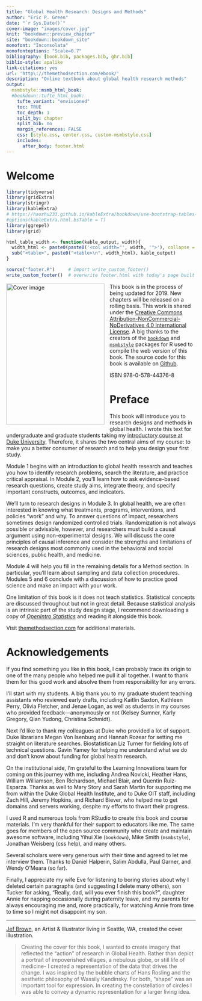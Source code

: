 ```yaml
--- 
title: "Global Health Research: Designs and Methods"
author: "Eric P. Green"
date: "`r Sys.Date()`"
cover-image: "images/cover.jpg"
knit: "bookdown::preview_chapter"
site: "bookdown::bookdown_site"
monofont: "Inconsolata"
monofontoptions: "Scale=0.7"
bibliography: [book.bib, packages.bib, ghr.bib]
biblio-style: apalike
link-citations: yes
url: 'http\://themethodsection.com/ebook/'
description: "Online textbook about global health research methods"
output:
  msmbstyle::msmb_html_book:
  #bookdown::tufte_html_book:
    tufte_variant: "envisioned"
    toc: TRUE
    toc_depth: 1
    split_by: chapter
    split_bib: no
    margin_references: FALSE
    css: [style.css, center.css, custom-msmbstyle.css]
    includes:
      after_body: footer.html
---
```


# Welcome {-}

```r
library(tidyverse)
library(gridExtra)
library(stringr)
library(kableExtra)
# https://haozhu233.github.io/kableExtra/bookdown/use-bootstrap-tables-in-gitbooks-epub.html
#options(kableExtra.html.bsTable = T)
library(ggrepel)
library(grid)

html_table_width <- function(kable_output, width){
  width_html <- paste0(paste0('<col width="', width, '">'), collapse = "\n")
  sub("<table>", paste0("<table>\n", width_html), kable_output)
}

source("footer.R")     # import write_custom_footer()
write_custom_footer()  # overwrite footer.html with today's page built date
```

<img src="images/cover.jpg" width="261" height="375" alt="Cover image" align="left" style="margin: 0 1em 1em 0" /> This book is in the process of being updated for 2019. New chapters will be released on a rolling basis. This work is shared under the [Creative Commons Attribution-NonCommercial-NoDerivatives 4.0 International License](https://creativecommons.org/licenses/by-nc-nd/4.0/). A big thanks to the creators of the [`bookdown`](https://github.com/rstudio/bookdown) and [`msmbstyle`](https://github.com/grimbough/msmbstyle) packages for R used to compile the web version of this book. The source code for this book is available on [Github](https://github.com/ericpgreen/GHRbook).

ISBN 978-0-578-44376-8

# Preface{-}

This book will introduce you to research designs and methods in global health. I wrote this text for undergraduate and graduate students taking my [introductory course at Duke University](http://www.globalhealthresearch.co/). Therefore, it shares the two central aims of my course: to make you a better consumer of research and to help you design your first study.

Module 1 begins with an introduction to global health research and teaches you how to identify research problems, search the literature, and practice critical appraisal. In Module 2, you'll learn how to ask evidence-based research questions, create study aims, integrate theory, and specify important constructs, outcomes, and indicators.

We'll turn to research designs in Module 3. In global health, we are often interested in knowing what treatments, programs, interventions, and policies “work” and why. To answer questions of impact, researchers sometimes design randomized controlled trials. Randomization is not always possible or advisable, however, and researchers must build a causal argument using non-experimental designs. We will discuss the core principles of causal inference and consider the strengths and limitations of research designs most commonly used in the behavioral and social sciences, public health, and medicine.

Module 4 will help you fill in the remaining details for a Method section. In particular, you'll learn about sampling and data collection procedures. Modules 5 and 6 conclude with a discussion of how to practice good science and make an impact with your work. 

One limitation of this book is it does not teach statistics. Statistical concepts are discussed throughout but not in great detail. Because statistical analysis is an intrinsic part of the study design stage, I recommend downloading a copy of [*OpenIntro Statistics*](https://www.openintro.org/stat/) and reading it alongside this book.

Visit [themethodsection.com](http://themethodsection.com/) for additional materials.

# Acknowledgements {-}

If you find something you like in this book, I can probably trace its origin to one of the many people who helped me pull it all together. I want to thank them for this good work and absolve them from responsibility for any errors.

I'll start with my students. A big thank you to my graduate student teaching assistants who reviewed early drafts, including Kaitlin Saxton, Kathleen Perry, Olivia Fletcher, and Jenae Logan, as well as students in my courses who provided feedback—anonymously or not (Kelsey Sumner, Karly Gregory, Qian Yudong, Christina Schmidt).

Next I'd like to thank my colleagues at Duke who provided a lot of support. Duke librarians Megan Von Isenburg and Hannah Rozear for setting me straight on literature searches. Biostatistican Liz Turner for fielding lots of technical questions. Gavin Yamey for helping me understand what we do and don't know about funding for global health research.

On the institutional side, I'm grateful to the Learning Innovations team for coming on this journey with me, including Andrea Novicki, Heather Hans, William Williamson, Ben Richardson, Michael Blair, and Quentin Ruiz-Esparza. Thanks as well to Mary Story and Sarah Martin for supporting me from within the Duke Global Health Institute, and to Duke OIT staff, including Zach Hill, Jeremy Hopkins, and Richard Biever, who helped me to get domains and servers working, despite my efforts to thwart their progress.

I used R and numerous tools from RStudio to create this book and course materials. I'm very thankful for their support to educators like me. The same goes for members of the open source community who create and maintain awesome software, including Yihui Xie (`bookdown`), Mike Smith (`msmbstyle`), Jonathan Weisberg (css help), and many others.

Several scholars were very generous with their time and agreed to let me interview them. Thanks to Daniel Halperin, Salim Abdulla, Paul Garner, and Wendy O'Meara (so far).

Finally, I appreciate my wife Eve for listening to boring stories about why I deleted certain paragraphs (and suggesting I delete many others), son Tucker for asking, "Really, dad, will you ever finish this book?", daughter Annie for napping occasionally during paternity leave, and my parents for always encouraging me and, more practically, for watching Annie from time to time so I might not disappoint my son.

* * *

[Jef Brown](http://www.jefbrown.com), an Artist & Illustrator living in Seattle, WA, created the cover illustration. 

> Creating the cover for this book, I wanted to create imagery that reflected the “action” of research in Global Health. Rather than depict a portrait of impoverished villages, a nebulous globe, or still life of medicine- I created a representation of the data that drives the change. I was inspired by the bubble charts of Hans Rosling and the aesthetic philosophy of Wassily Kandinsky. For both, “shape” was an important tool for expression. In creating the constellation of circles I was able to convey a dynamic representation for a larger living idea.
